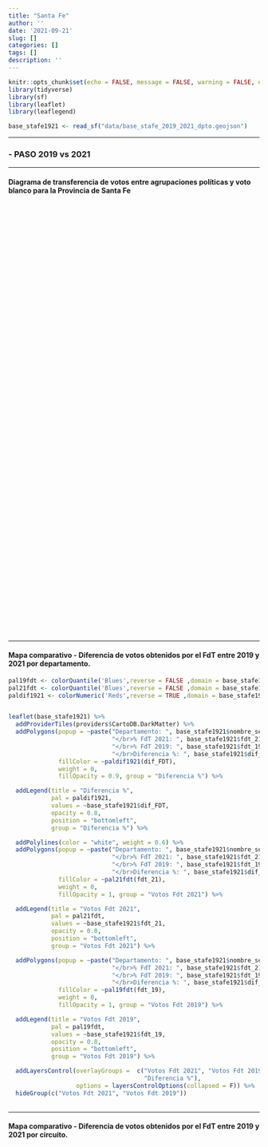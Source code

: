```yaml
---
title: "Santa Fe"
author: ''
date: '2021-09-21'
slug: []
categories: []
tags: []
description: ''
---
```


```r

knitr::opts_chunk$set(echo = FALSE, message = FALSE, warning = FALSE, error = FALSE)
library(tidyverse)
library(sf)
library(leaflet)
library(leaflegend)

base_stafe1921 <- read_sf("data/base_stafe_2019_2021_dpto.geojson")


```

----------

### -  PASO 2019 vs 2021

----------

#### **Diagrama de transferencia de votos entre agrupaciones políticas y voto blanco para la Provincia de Santa Fe**


```{=html }
<div class="flourish-embed flourish-sankey" data-src="visualisation/7291369"style = "height: 860px; width: 1050px;"><script src="https://public.flourish.studio/resources/embed.js"></script></div>
```


---------

#### **Mapa comparativo - Diferencia de votos obtenidos por el FdT entre 2019 y 2021 por departamento**.

```r

pal19fdt <- colorQuantile('Blues',reverse = FALSE ,domain = base_stafe1921$fdt_19)
pal21fdt <- colorQuantile('Blues',reverse = FALSE ,domain = base_stafe1921$fdt_21)
paldif1921 <- colorNumeric('Reds',reverse = TRUE ,domain = base_stafe1921$dif_FDT)


leaflet(base_stafe1921) %>%
  addProviderTiles(providers$CartoDB.DarkMatter) %>%
  addPolygons(popup = ~paste("Departamento: ", base_stafe1921$nombre_seccion,
                             "</br>% FdT 2021: ", base_stafe1921$fdt_21,
                             "</br>% FdT 2019: ", base_stafe1921$fdt_19,
                             "</br>Diferencia %: ", base_stafe1921$dif_FDT),
              fillColor = ~paldif1921(dif_FDT),
              weight = 0,
              fillOpacity = 0.9, group = "Diferencia %") %>%

  addLegend(title = "Diferencia %",
            pal = paldif1921,
            values = ~base_stafe1921$dif_FDT,
            opacity = 0.8,
            position = "bottomleft",
            group = "Diferencia %") %>%

  addPolylines(color = "white", weight = 0.6) %>%
  addPolygons(popup = ~paste("Departamento: ", base_stafe1921$nombre_seccion,
                             "</br>% FdT 2021: ", base_stafe1921$fdt_21,
                             "</br>% FdT 2019: ", base_stafe1921$fdt_19,
                             "</br>Diferencia %: ", base_stafe1921$dif_FDT),
              fillColor = ~pal21fdt(fdt_21),
              weight = 0,
              fillOpacity = 1, group = "Votos Fdt 2021") %>%

  addLegend(title = "Votos Fdt 2021",
            pal = pal21fdt,
            values = ~base_stafe1921$fdt_21,
            opacity = 0.8,
            position = "bottomleft",
            group = "Votos Fdt 2021") %>%

  addPolygons(popup = ~paste("Departamento: ", base_stafe1921$nombre_seccion,
                             "</br>% FdT 2021: ", base_stafe1921$fdt_21,
                             "</br>% FdT 2019: ", base_stafe1921$fdt_19,
                             "</br>Diferencia %: ", base_stafe1921$dif_FDT),
              fillColor = ~pal19fdt(fdt_19),
              weight = 0,
              fillOpacity = 1, group = "Votos Fdt 2019") %>%

  addLegend(title = "Votos Fdt 2019",
            pal = pal19fdt,
            values = ~base_stafe1921$fdt_19,
            opacity = 0.8,
            position = "bottomleft",
            group = "Votos Fdt 2019") %>%

  addLayersControl(overlayGroups =  c("Votos Fdt 2021", "Votos Fdt 2019",
                                      "Diferencia %"),
                   options = layersControlOptions(collapsed = F)) %>%
  hideGroup(c("Votos Fdt 2021", "Votos Fdt 2019"))
 
```



---------

#### **Mapa comparativo - Diferencia de votos obtenidos por el FdT entre 2019 y 2021 por circuito**.

```r

```

